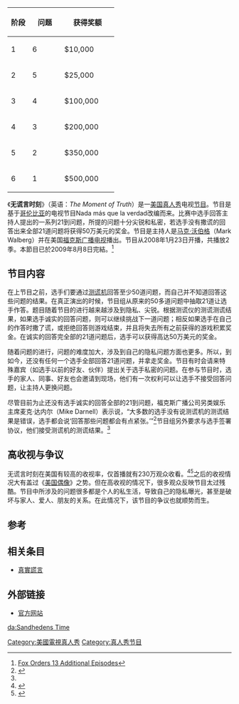 {{Infobox Television
|show_name = 无谎言时刻
|原名 = ''The Moment of Truth''
|image = [[File:Moment_of_truth.jpg|250px]]
|caption =无谎言时刻 
|format = 真人秀
|picture_format = 
|runtime = 60分钟
|creator = 霍华德·舒尔茨
|executive_producer = 霍华德·舒尔茨
|co_exec = Michael Maddocks
|composer = 威廉姆·凯文·安德森
|director = Ron de Moraes
|presenter = 马克·沃伯格
|channel = [[Fox|Fox]]
|first_aired = 2008年1月23日
|last_aired = 2009年8月8日
|num_seasons = 2
|num_episodes = 23 <!--(As of end of season 2)-->
|list_episodes = List of The Moment of Truth episodes
|country = 美国
|producer = 
|related = 
|imdb_id =
}}
{| class="wikitable" style="font-size:90%; margin: 0.5em 0 0.5em 1em; float: right; clear: right; text-align:center;"
! width=20% | 阶段 !! width=30% | 问题 !! width=50% | 获得奖额
|-
| 1 || 6 || $10,000
|-
| 2 || 5 || $25,000
|-
| 3 || 4 || $100,000
|-
| 4 || 3 || $200,000
|-
| 5 || 2 || $350,000
|-
| 6 || 1 || $500,000
|}

《'''无谎言时刻'''》（英语：''The Moment of Truth''）是一[[美国|美国]][[真人秀|真人秀]]电视[[节目|节目]]。节目是基于[[哥伦比亚|哥伦比亚]]的电视节目Nada más que la verdad改编而来。比赛中选手回答主持人提出的一系列21到问题，所提的问题十分尖锐和私密，若选手没有撒谎的回答出来全部21道问题将获得50万美元的奖金。节目是主持人是[[马克·沃伯格|马克·沃伯格]]（Mark Walberg）并在美国[[fox|福克斯广播电视]]播出。节目从2008年1月23日开播，共播放2季。本節目已於2009年8月8日完結。<ref>[http://www.thefutoncritic.com/news.aspx?id=20080201fox01 Fox Orders 13 Additional Episodes]</ref>

==节目内容==
在上节目之前，选手们要通过[[测谎机|测谎机]]回答至少50道问题，而自己并不知道回答这些问题的结果。在真正演出的时候，节目组从原来的50多道问题中抽取21道让选手作答。题目随着节目的进行越来越涉及到隐私、尖锐。根据测谎仪的测谎测谎结果，如果选手诚实的回答问题，则可以继续挑战下一道问题；相反如果选手在自己的作答时撒了谎，或拒绝回答则游戏结束，并且将失去所有之前获得的游戏积累奖金。在诚实的回答完全部的21道问题后，选手可以获得高达50万美元的奖金。

随着问题的进行，问题的难度加大，涉及到自己的隐私问题方面也更多。所以，到如今，还没有任何一个选手全部回答21道问题，并拿走奖金。节目有时会请来特殊嘉宾（如选手以前的好友、伙伴）提出关于选手私密的问题。在参与节目时，选手的家人、同事、好友也会邀请到现场，他们有一次权利可以让选手不接受回答问题，让主持人更换问题。

尽管目前为止还没有选手诚实的回答全部的21到问题，福克斯广播公司另类娱乐主席麦克·达内尔（Mike Darnell）表示说，“大多数的选手没有说测谎机的测谎结果是错误，选手都会说‘回答那些问题都会有点紧张。’”<ref name="TVWeek">{{cite web|url=http://www.tvweek.com/news/2007/11/darnell_in_defense_of_the_trut.php|title=Darnell in Defense of the ‘Truth’: Fox Executive Talks About the Network’s Controversial Lie Detector Show|publisher=TV Week|author=James Hibberd|date=2007-11-25|accessdate=2008-03-11|deadurl=yes|archiveurl=https://web.archive.org/web/20080221113425/http://www.tvweek.com/news/2007/11/darnell_in_defense_of_the_trut.php|archivedate=2008年2月21日|df=}}</ref>节目组另外要求与选手签署协议，他们接受测谎机的测谎结果。<ref name="TVWeek"/>

==高收视与争议==
无谎言时刻在美国有较高的收视率，仅首播就有230万观众收看。<ref>{{Cite web |url=http://www.washingtonpost.com/wp-dyn/content/article/2008/01/24/AR2008012403045.html |title=All the Young Dudes Tune In for 'MOT,' the Hoopla |access-date=2008-11-19 |archive-date=2019-09-11 |archive-url=https://web.archive.org/web/20190911041534/http://www.washingtonpost.com/wp-dyn/content/article/2008/01/24/AR2008012403045.html |dead-url=no }}</ref><ref>{{Cite web |url=http://www.calendarlive.com/tv/cl-et-truth25jan25,0,5343642.story |title=Moment of Truth Review |access-date=2008-11-19 |archive-date=2008-04-13 |archive-url=https://web.archive.org/web/20080413145132/http://www.calendarlive.com/tv/cl-et-truth25jan25,0,5343642.story |dead-url=no }}</ref>之后的收视情况大有盖过《[[美国偶像|美国偶像]]》之势。但在高收视的情况下，很多观众反映节目太过残酷。节目中所涉及的问题很多都是个人的私生活，导致自己的隐私曝光，甚至是破坏与家人、爱人、朋友的关系。在此情况下，该节目的争议也就顺势而生。

==参考==
{{reflist}}

==相关条目==
* [[真實謊言_(遊戲節目)|真實謊言]]

==外部链接==
*[http://www.fox.com/momentoftruth/ 官方网站] {{Wayback|url=http://www.fox.com/momentoftruth/ |date=20090513234718 }} 

[[Category:美國電視真人秀|Category:美國電視真人秀]]
[[Category:真人秀节目|Category:真人秀节目]]

[[da:Sandhedens_Time|da:Sandhedens Time]]